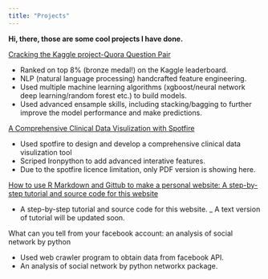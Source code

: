 ```yaml
---
title: "Projects"
---
```


__Hi, there, those are some cool projects I have done.__ 


 [Cracking the Kaggle project-Quora Question Pair](Kaggle_quora_pair.html)

 - Ranked on top 8% (bronze medal!) on the Kaggle leaderboard. 
 - NLP (natural language processing) handcrafted feature engineering. 
 - Used multiple machine learning algorithms (xgboost/neural network deep learning/random forest etc.) to build models.
 - Used advanced ensample skills, including stacking/bagging to further improve the model performance and make predictions.  
 
 [A Comprehensive Clinical Data Visulization with Spotfire](spotfire.pdf)

- Used spotfire to design and develop a comprehensive clinical data visulization tool 
- Scriped Ironpython to add advanced interative features.
- Due to the spotfire licence limitation, only PDF version is showing here.

 [How to use R Markdown and Gittub to make a personal website: A step-by-step tutorial and source code for this website](https://github.com/xuejieyu/xuejieyu.github.io)

- A step-by-step tutorial and source code for this website. 
_ A text version of tutorial will be updated soon. 

 What can you tell from your facebook account: an analysis of social network by python

- Used web crawler program to obtain data from facebook API.
- An analysis of social network by python networkx package. 